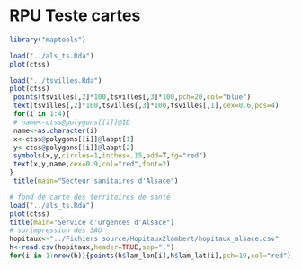 RPU Teste cartes
========================================================

```r
library("maptools")
```

```r
load("../als_ts.Rda")
plot(ctss)
```
```r
load("../tsvilles.Rda")
plot(ctss)
 points(tsvilles[,2]*100,tsvilles[,3]*100,pch=20,col="blue")
 text(tsvilles[,2]*100,tsvilles[,3]*100,tsvilles[,1],cex=0.6,pos=4)
 for(i in 1:4){
 # name<-ctss@polygons[[i]]@ID
 name<-as.character(i)
 x<-ctss@polygons[[i]]@labpt[1]
 y<-ctss@polygons[[i]]@labpt[2]
 symbols(x,y,circles=1,inches=.15,add=T,fg="red")
 text(x,y,name,cex=0.9,col="red",font=2)
}
 title(main="Secteur sanitaires d'Alsace")
```

```r
# fond de carte des territoires de santé
load("../als_ts.Rda")
plot(ctss)
title(main="Service d'urgences d'Alsace")
# surimpression des SAU
hopitaux<-"../Fichiers source/Hopitaux2lambert/hopitaux_alsace.csv"
h<-read.csv(hopitaux,header=TRUE,sep=",")
for(i in 1:nrow(h)){points(h$lam_lon[i],h$lam_lat[i],pch=19,col="red");text(h$lam_lon[i],h$lam_lat[i],labels=h$hopital[i],cex=0.8,pos=h$pos[i])}
```


